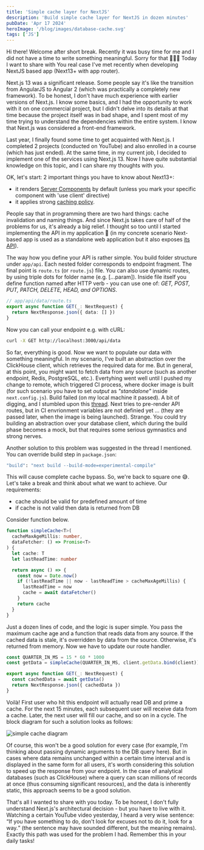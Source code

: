 ```yaml
---
title: 'Simple cache layer for NextJS'
description: 'Build simple cache layer for NextJS in dozen minutes'
pubDate: 'Apr 17 2024'
heroImage: '/blog/images/database-cache.svg'
tags: ['JS']
---
```

Hi there! Welcome after short break. Recently it was busy time for me and I did not have a time to write something meaningful. Sorry for that 🙏🙏🙏 Today I want to share
with You real case I've met recently when developing NextJS based app (Next13+ with app router).


Next.js 13 was a significant release. Some people say it's like the transition from AngularJS to Angular 2 (which was practically a completely new framework). To be honest, 
I don't have much experience with earlier versions of Next.js. I know some basics, and I had the opportunity to work with it on one commercial project, but I didn't delve 
into its details at that time because the project itself was in bad shape, and I spent most of my time trying to understand the dependencies within the entire system. 
I know that Next.js was considered a front-end framework.

Last year, I finally found some time to get acquainted with Next.js. I completed 2 projects (conducted on YouTube) and also enrolled in a course (which has just ended). 
At the same time, in my current job, I decided to implement one of the services using Next.js 13. Now I have quite substantial knowledge on this topic, and I can share 
my thoughts with you.

OK, let's start: 2 important things you have to know about Next13+:
- it renders [Server Components](https://nextjs.org/docs/app/building-your-application/rendering/server-components) by default (unless you mark your specific component with 'use client' directive)
- it applies strong [caching policy](https://nextjs.org/docs/app/building-your-application/data-fetching/fetching-caching-and-revalidating#caching-data).

People say that in programming there are two hard things: cache invalidation and naming things. And since Next.js takes care of half of the problems for us, it's already a big relief.
I thought so too until I started implementing the API in my application 🤣 (in my concrete scenario Next-based app is used as a standalone web application but
it also exposes [its API](https://nextjs.org/docs/app/building-your-application/routing/route-handlers)).

The way how you define your API is rather simple. You build folder structure under `app/api`. Each nested folder corresponds to endpoint fragment. The final point is `route.ts` (or `route.js`) file. 
You can also use dynamic routes, by using triple dots for folder name (e.g. [...param]). Inside file itself you define function named after HTTP verb - you can use one of:
<i>GET, POST, PUT, PATCH, DELETE, HEAD, and OPTIONS</i>. 

```ts
// app/api/data/route.ts
export async function GET(_: NextRequest) {
  return NextResponse.json({ data: [] })
}
```

Now you can call your endpoint e.g. with cURL:

```sh
curl -X GET http://localhost:3000/api/data
```

So far, everything is good. Now we want to populate our data with something meaningful. In my scenario, I've built an abstraction over the ClickHouse client, which retrieves the required data for me. 
But in general, at this point, you might want to fetch data from any source (such as another endpoint, Redis, PostgreSQL, etc.). Evertyhing went well until I pushed my change to remote, which triggered CI process, 
where docker image is built (for such scenario you have to set <i>output</i> as <i>"standalone"</i> inside `next.config.js`). Build failed (on my local machine it passed). A bit of digging, and I stumbled upon this 
[thread](https://github.com/vercel/next.js/discussions/35534#discussioncomment-6019573). Next tries to pre-render API routes, but in CI envrionment variables are not definied yet ... (they are passed later, when the image is being launched). 
Strange. You could try building an abstraction over your database client, which during the build phase becomes a mock, but that requires some serious gymnastics and strong nerves.

Another solution to this problem was suggested in the thread I mentioned. You can override build step in `package.json`:

```sh
"build": "next build --build-mode=experimental-compile"
```

This will cause complete cache bypass. So, we're back to square one 😅. Let's take a break and think about what we want to achieve. Our requirements:

- cache should be valid for predefined amount of time
- if cache is not valid then data is returned from DB

Consider function below.

```ts
function simpleCache<T>(
  cacheMaxAgeMillis: number,
  dataFetcher: () => Promise<T>
) {
  let cache: T
  let lastReadTime: number

  return async () => {
    const now = Date.now()
    if (!lastReadTime || now - lastReadTime > cacheMaxAgeMillis) {
      lastReadTime = now
      cache = await dataFetcher()
    }
    return cache
  }
}
```


Just a dozen lines of code, and the logic is super simple. You pass the maximum cache age and a function that reads data from any source. If the cached data is stale, it's overridden by data from the source. 
Otherwise, it's returned from memory. Now we have to update our route handler.

```ts
const QUARTER_IN_MS = 15 * 60 * 1000
const getData = simpleCache(QUARTER_IN_MS, client.getData.bind(client))

export async function GET(_: NextRequest) {
  const cachedData = await getData()
  return NextResponse.json({ cachedData })
}
```
Voilà! First user who hit this endpoint will actually read DB and prime a cache. For the next 15 minutes, each subsequent 
user will receive data from a cache. Later, the next user will fill our cache, and so on in a cycle. The block diagram for 
such a solution looks as follows:

<img src="/blog/images/simple_cache.png" className="w-full mb-2" alt="simple cache diagram" />


Of course, this won't be a good solution for every case (for example, I'm thinking about passing dynamic arguments to the DB query here). 
But in cases where data remains unchanged within a certain time interval and is displayed in the same form for all users, it's worth considering 
this solution to speed up the response from your endpoint. In the case of analytical databases (such as ClickHouse) where a query can scan millions 
of records at once (thus consuming significant resources), and the data is inherently static, this approach seems to be a good solution.


That's all I wanted to share with you today. To be honest, I don't fully understand Next.js's architectural decision - but you have to live with it. Watching a 
certain YouTube video yesterday, I heard a very wise sentence: <q>If you have something to do, don't look for excuses not to do it, look for a way.</q> (the sentence may have sounded different, but 
the meaning remains). Exactly this path was used for the problem I had. Remember this in your daily tasks!



